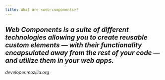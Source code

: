 ```yaml
---
title: What are <web-components>?
---
```


<div>
  <h2>
    <i>
      Web Components is a suite of different technologies allowing you to create
      reusable custom elements — with their functionality encapsulated away from
      the rest of your code — and utilize them in your web apps.
    </i>
  </h2>
  <p className="page0-title"><i>developer.mozilla.org</i></p>

</div>
